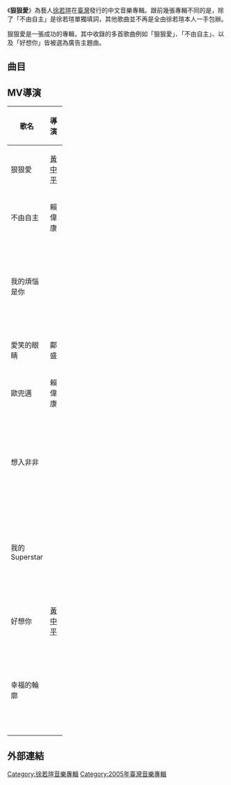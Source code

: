 {{unreferenced|time=2018-10-13T03:13:12+00:00}}
{{Album infobox |
  Name        = 狠狠愛 |
  Type        = 專輯 |
  Artist      = [[徐若瑄|徐若瑄]] |
  Cover       = VIVIAN_Love_Relentlessly.JPG|
  Background  = |
  Released    = 2005年4月8日 <small>([[中華民國|臺灣]])</small> |
  Recorded    = |
  Genre       = [[流行音樂|流行音樂]]|
  Length      = |
  Label       = [[愛貝克思_(台灣)|愛貝克思]]|
  Number       = |
  Producer    = [[陳偉|陳偉]]、[[李偲菘|李偲菘]]、[[陳韋伶|陳韋伶]]|
  Reviews     = |
  Last album  = [[我愛你×4|我愛你×4]] <br />(2003)|
  This album  = '''狠狠愛''' <br />(2005) |
  Next album  = [[Vivi_and...|Vivi and...]] <br />(2006) |
|}}

《'''狠狠愛'''》為藝人[[徐若瑄|徐若瑄]]在[[臺灣|臺灣]]發行的中文音樂專輯。跟前幾張專輯不同的是，除了「不由自主」是徐若瑄單獨填詞，其他歌曲並不再是全由徐若瑄本人一手包辦。

狠狠愛是一張成功的專輯，其中收錄的多首歌曲例如「狠狠愛」、「不由自主」、以及「好想你」皆被選為廣告主題曲。

==曲目==
{{Tracklist
| collapsed = 
| headline = 
| font_size = 
| total_length = 

| music_credits = yes
| lyrics_credits = yes
| arranger_credits = yes
| producer_credits = yes
| extra_column = 
| longnote_column = yes

| title1 = 狠狠愛
| note1 = 
| longnote1 = [[漢登|Hang Ten]] 2005年廣告主題曲
| music1 = Marcus Black
| lyrics1 = [[徐世珍|徐世珍]]
| arranger1 = [[陳偉_(音樂人)|陳偉]]、 Mickey Chen
| producer1 = 陳偉
| extra1 = 
| length1 = 

| title2 = 不由自主
| note2 = 
| longnote2 = [[碧兒泉|碧兒泉]]2005年形象廣告主題曲
| music2 = L.Dissing、L.Ahlin、T.Lydell
| lyrics2 = 徐若瑄
| arranger2 = 陳偉、 Mickey Chen
| producer2 = 陳偉
| extra2 = 
| length2 = 

| title3 = 我的煩惱是你
| note3 = 
| longnote3 = 
| music3 = Ty Lacy
| lyrics3 = [[于光中|于光中]]
| arranger3 = 陳偉
| producer3 = 陳偉
| extra3 = 
| length3 = 

| title4 = 愛笑的眼睛
| note4 = 
| longnote4 = 
| music4 = [[林俊傑|林俊傑]]
| lyrics4 = [[瑞業|瑞業]]
| arranger4 = [[劉文仁|劉文仁]]
| producer4 = [[李偲菘|李偲菘]]
| extra4 = 
| length4 = 

| title5 = 歐兜邁
| note5 = 
| longnote5 = 
| music5 = 陳偉
| lyrics5 = 徐世珍
| arranger5 = 陳偉
| producer5 = 陳偉
| extra5 = 
| length5 = 

| title6 = 想入非非
| note6 = 
| longnote6 = 
| music6 = Bo Bo Chen
| lyrics6 = [[廖瑩如|廖瑩如]]
| arranger6 = [[Adam_Lee|Adam Lee]]
| producer6 = 李偲菘
| extra6 = 
| length6 = 

| title7 = 我的Superstar
| note7 = 
| longnote7 = 
| music7 = Remee、Sigvardt Mikkel、Joseph Belmaati、Mich Hansen
| lyrics7 = 于光中
| arranger7 = 陳偉、Mickey Chen
| producer7 = 陳偉
| extra7 = 
| length7 = 

| title8 = 好想你
| note8 = 
| longnote8 = [[藉著雨點說愛你#電影|現在，很想見你]]電影中文主題曲、觀月清酒廣告主題曲
| music8 = [[陳達偉|陳達偉]]
| lyrics8 = 陳達偉、[[陳天佑|陳天佑]]
| arranger8 = 劉文仁
| producer8 = 李偲菘
| extra8 = 
| length8 = 

| title9 = 幸福的輪廓
| note9 = 
| longnote9 = 
| music9 = 木蘭號AKA陳韋伶
| lyrics9 = 木蘭號AKA陳韋伶
| arranger9 = [[王豫民_(音樂人)|王豫民]]
| producer9 = 木蘭號AKA陳韋伶
| extra9 = 
| length9 = 

| title10 = Better Girl
| note10 = 
| longnote10 = 
| music10 = Chikara Ricky 間力 Hazama
| lyrics10 = [[彭資閔|彭資閔]]
| arranger10 = Mickey Chen
| producer10 = 陳偉
| extra10 = 
| length10 = 
}}

==MV導演==
{| class="wikitable plainrowheaders" width=50%
|-
! scope="col" width=10%| 歌名
! scope="col" width=10%| 導演
! scope="col" width=30%| 附註
|-
|狠狠愛
|[[黃中平|黃中平]]
|
|-
|不由自主
|賴偉康
|
|-
|我的煩惱是你
|
|畫面剪輯自“好想你”MV幕後花絮
|-
|愛笑的眼睛
|鄺盛
|
|-
|歐兜邁
|賴偉康
|
|-
|想入非非
|
|畫面剪輯自“狠狠愛”MV製作幕後花絮
|-
|我的Superstar
|
|畫面剪輯自“狠狠愛”專輯簽唱會片段
|-
|好想你
|[[黃中平|黃中平]]
|
|-
|幸福的輪廓
|
|畫面剪輯自“不由自主”MV製作幕後花絮
|}

==外部連結==

{{徐若瑄}}

[[Category:徐若瑄音樂專輯|Category:徐若瑄音樂專輯]]
[[Category:2005年臺灣音樂專輯|Category:2005年臺灣音樂專輯]]